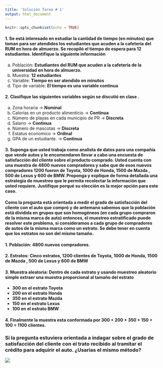 ```yaml
---
title: 'Solución Tarea # 1'
output: html_document
---
```


```r
knitr::opts_chunk$set(echo = TRUE)
```

#### 1. Se está interesado en estudiar la cantidad de tiempo (en minutos) que toman para ser atendidos los estudiantes que acuden a  la cafetería del RUM en hora de almuerzo. Se recopiló el tiempo de espera para 12 estudiantes. Identifique la siguiente información

a)  Población: **Estudiantes del RUM que acuden a la cafetería de la universidad en hora de almuerzo.**
b)  Muestra: **12 estudiantes**
c)  Variable: **Tiempo en ser atendido en minutos**
d)  Tipo de variable: **El tiempo es una variable continua**


#### 2. Clasifique las siguientes variables según se discutió en clase .

a)  Zona horaria $\to$ **Nominal**
b)  Calorías en un producto alimenticio $\to$ **Continua**
c)  Número de playas en cada municipio de PR $\to$ **Discreta**
d)  Salario $\to$ **Continua**
e)  Número de mascotas $\to$ **Discreta**
f)  Estatus economico $\to$ **Ordinal**
g)  GPA de un estudiante. $\to$ **Continua**

#### 3. Suponga que usted trabaja como analista de datos para una compañía que vende autos y le encomendaron llevar a cabo una encuesta de satisfacción del cliente sobre el producto comprado. Usted cuenta con una muestra de 4800 nuevos compradores y sabe que de esos nuevos compradores 1200 fueron de Toyota, 1000 de Honda, 1500 de Mazda , 500 de Lexus y 600 de BMW. Proponga y explique de forma detallada una estrategia de muestreo que le permita recolectar la información que usted requiere. Justifique porqué su elección es la mejor opción para este caso. 

#### **Como la pregunta está orientada a medir el grado de satisfacción del cliente con el auto que compró y de antemano sabemos que la población está dividida en grupos que son homogéneos (en cada grupo compraron de la misma marca de auto) entonces, el muestreo estratificado puede resolver este problema, si consideramos a cada grupo de compradores de autos de la misma marca como un estrato. Se debe tener en cuenta que los estratos no son del mismo tamaño.**

#### 1.  Población: **4800 nuevos compradores.**
#### 2.  Estratos: **Cinco estratos, 1200 clientes de Toyota, 1000 de Honda, 1500 de Mazda , 500 de Lexus y 600 de BMW**
#### 3.  Muestra aleatoria: **Dentro de cada estrato y usando muestreo aleatorio simple extraer una muestra proporcional al tamaño del estrato**
+ **300 en el estrato Toyota**
+ **200 en el estrato Honda**
+ **350 en el estrato Mazda**
+ **150 en el estrato Lexus**
+ **100 en el estrato BMW**

#### 4.  **Finalmente la muestra esta conformada por 300 + 200 + 350 + 150 + 100 = 1100 clientes.**


### Si la pregunta estuviera orientada a indagar sobre el grado de satisfacción del cliente con el trato recibido al tramitar el crédito para adquirir el auto. ¿Usarias el mismo método?


![](blanco.png)